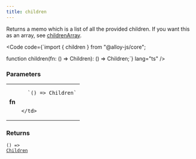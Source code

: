 ```yaml
---
title: children
---
```





Returns a memo which is a list of all the provided children. If you want this as an array, see <a href="/reference/core/functions/childrenarray/">childrenArray</a>.

<Code code={`import { children } from "@alloy-js/core";

function children(fn: () => Children): () => Children;`} lang="ts" />

### Parameters

<table>
  <tr>
    <td style="text-align: right;font-weight: bold;">fn</td>
    <td>
    
      `() => Children`
      
      
    </td>
  </tr>
</table>



### Returns

<code>() => <a href="/reference/core/types/children/">Children</a></code>








